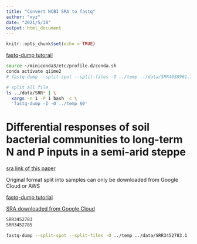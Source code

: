 ```yaml
---
title: "Convert NCBI SRA to fastq"
author: "xyz"
date: "2021/5/18"
output: html_document
---
```


```r
knitr::opts_chunk$set(echo = TRUE)
```

[fastq-dump tutorail](https://ncbi.github.io/sra-tools/fastq-dump.html)

```bash
source ~/miniconda3/etc/profile.d/conda.sh
conda activate qiime2
# fastq-dump --split-spot --split-files -O ../temp ../data/SRR4038961.1

# split all file
ls ../data/SRR* | \
  xargs -n 1 -P 1 bash -c \
  'fastq-dump -I -O ../temp $0'
```

# Differential responses of soil bacterial communities to long-term N and P inputs in a semi-arid steppe

[sra link of this paper](https://trace.ncbi.nlm.nih.gov/Traces/sra/?run=SRR3452783)

Original format split into samples can only be downloaded from Google Cloud or AWS

[fastq-dump tutorial](https://edwards.sdsu.edu/research/fastq-dump/)

[SRA downloaded from Google Cloud](https://edwards.sdsu.edu/research/accessing-sra-in-the-cloud/)

```bash
SRR3452783
SRR3452785

fastq-dump --split-spot --split-files -O ../temp ../data/SRR3452783.1
```

